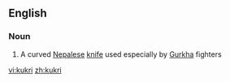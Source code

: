 ==English==

===Noun===
{{wikipedia}}
{{en-noun}}

# A curved [[Nepalese]] [[knife]] used especially by [[Gurkha]] fighters

[[vi:kukri]]
[[zh:kukri]]